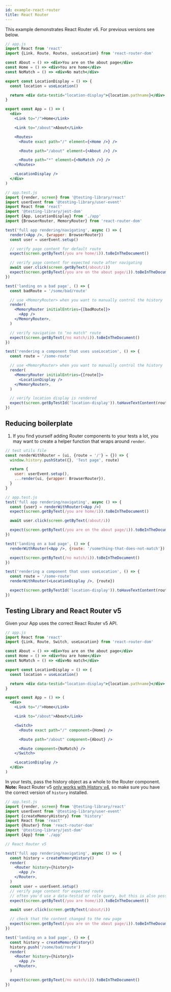```yaml
---
id: example-react-router
title: React Router
---
```


This example demonstrates React Router v6. For previous versions see below.

```jsx
// app.js
import React from 'react'
import {Link, Route, Routes, useLocation} from 'react-router-dom'

const About = () => <div>You are on the about page</div>
const Home = () => <div>You are home</div>
const NoMatch = () => <div>No match</div>

export const LocationDisplay = () => {
  const location = useLocation()

  return <div data-testid="location-display">{location.pathname}</div>
}

export const App = () => (
  <div>
    <Link to="/">Home</Link>

    <Link to="/about">About</Link>

    <Routes>
      <Route exact path="/" element={<Home />} />

      <Route path="/about" element={<About />} />

      <Route path="*" element={<NoMatch />} />
    </Routes>

    <LocationDisplay />
  </div>
)
```

```jsx
// app.test.js
import {render, screen} from '@testing-library/react'
import userEvent from '@testing-library/user-event'
import React from 'react'
import '@testing-library/jest-dom'
import {App, LocationDisplay} from './app'
import {BrowserRouter, MemoryRouter} from 'react-router-dom'

test('full app rendering/navigating', async () => {
  render(<App />, {wrapper: BrowserRouter})
  const user = userEvent.setup()

  // verify page content for default route
  expect(screen.getByText(/you are home/i)).toBeInTheDocument()

  // verify page content for expected route after navigating
  await user.click(screen.getByText(/about/i))
  expect(screen.getByText(/you are on the about page/i)).toBeInTheDocument()
})

test('landing on a bad page', () => {
  const badRoute = '/some/bad/route'

  // use <MemoryRouter> when you want to manually control the history
  render(
    <MemoryRouter initialEntries={[badRoute]}>
      <App />
    </MemoryRouter>,
  )

  // verify navigation to "no match" route
  expect(screen.getByText(/no match/i)).toBeInTheDocument()
})

test('rendering a component that uses useLocation', () => {
  const route = '/some-route'

  // use <MemoryRouter> when you want to manually control the history
  render(
    <MemoryRouter initialEntries={[route]}>
      <LocationDisplay />
    </MemoryRouter>,
  )

  // verify location display is rendered
  expect(screen.getByTestId('location-display')).toHaveTextContent(route)
})
```

## Reducing boilerplate

1. If you find yourself adding Router components to your tests a lot, you may
   want to create a helper function that wraps around `render`.

```jsx
// test utils file
const renderWithRouter = (ui, {route = '/'} = {}) => {
  window.history.pushState({}, 'Test page', route)

  return {
    user: userEvent.setup(),
    ...render(ui, {wrapper: BrowserRouter}),
  }
}
```

```jsx
// app.test.js
test('full app rendering/navigating', async () => {
  const {user} = renderWithRouter(<App />)
  expect(screen.getByText(/you are home/i)).toBeInTheDocument()

  await user.click(screen.getByText(/about/i))

  expect(screen.getByText(/you are on the about page/i)).toBeInTheDocument()
})

test('landing on a bad page', () => {
  renderWithRouter(<App />, {route: '/something-that-does-not-match'})

  expect(screen.getByText(/no match/i)).toBeInTheDocument()
})

test('rendering a component that uses useLocation', () => {
  const route = '/some-route'
  renderWithRouter(<LocationDisplay />, {route})

  expect(screen.getByTestId('location-display')).toHaveTextContent(route)
})
```

## Testing Library and React Router v5

Given your App uses the correct React Router v5 API.

```jsx
// app.js
import React from 'react'
import {Link, Route, Switch, useLocation} from 'react-router-dom'

const About = () => <div>You are on the about page</div>
const Home = () => <div>You are home</div>
const NoMatch = () => <div>No match</div>

export const LocationDisplay = () => {
  const location = useLocation()

  return <div data-testid="location-display">{location.pathname}</div>
}

export const App = () => (
  <div>
    <Link to="/">Home</Link>

    <Link to="/about">About</Link>

    <Switch>
      <Route exact path="/" component={Home} />

      <Route path="/about" component={About} />

      <Route component={NoMatch} />
    </Switch>

    <LocationDisplay />
  </div>
)
```

In your tests, pass the history object as a whole to the Router component.
**Note:** React Router v5 [only works with History v4](https://github.com/remix-run/history#documentation),
so make sure you have the correct version of `history` installed.

```jsx
// app.test.js
import {render, screen} from '@testing-library/react'
import userEvent from '@testing-library/user-event'
import {createMemoryHistory} from 'history'
import React from 'react'
import {Router} from 'react-router-dom'
import '@testing-library/jest-dom'
import {App} from './app'

// React Router v5

test('full app rendering/navigating', async () => {
  const history = createMemoryHistory()
  render(
    <Router history={history}>
      <App />
    </Router>,
  )
  const user = userEvent.setup()
  // verify page content for expected route
  // often you'd use a data-testid or role query, but this is also possible
  expect(screen.getByText(/you are home/i)).toBeInTheDocument()

  await user.click(screen.getByText(/about/i))

  // check that the content changed to the new page
  expect(screen.getByText(/you are on the about page/i)).toBeInTheDocument()
})

test('landing on a bad page', () => {
  const history = createMemoryHistory()
  history.push('/some/bad/route')
  render(
    <Router history={history}>
      <App />
    </Router>,
  )

  expect(screen.getByText(/no match/i)).toBeInTheDocument()
})
```
